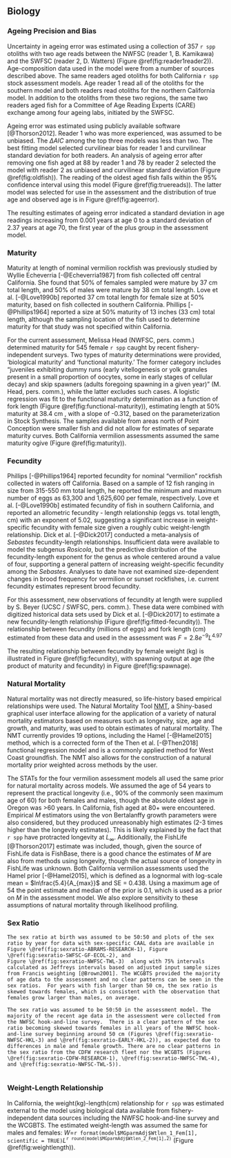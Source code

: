 ## Biology

<!--
### Age Structures
**External Fits to Growth**
Fits to the von Bertalanffy growth curve, 
$L_i = L_{\infty}e^{(-k[t-t_0])}$, where $L_i$ is the length (cm) at age $i$, $t$ is age in 
years, $k$ is rate of increase in growth, $t_0$ is the intercept, and $L_{\infty}$ 
is the asymptotic length, were explore by species and sex. 
-->

### Ageing Precision and Bias
Uncertainty in ageing error was estimated using a collection of 357 `r spp` 
otoliths with two age reads between the NWFSC (reader 1, B. Kamikawa) and the 
SWFSC (reader 2, D. Watters) (Figure \@ref(fig:reader1reader2)).
Age-composition data used in the model were from a number of sources described 
above. The same readers aged otoliths for both California `r spp` stock assessment models. 
Age reader 1 read all of the otoliths for the southern model and both readers read 
otoliths for the northern California model. In addition to the otoliths from these 
two regions, the same two readers aged fish for a Committee of Age Reading Experts 
(CARE) exchange among four ageing labs, initiated by the SWFSC.

Ageing error was estimated using publicly available software [@Thorson2012].
Reader 1 who was more 
experienced, was assumed to be unbiased. The $\Delta AIC$ among the top three models was less than two. The 
best fitting model selected curvilinear bias for reader 1 and curvilinear standard 
deviation for both readers. An analysis of ageing error after removing one fish aged at 88 by reader 1 and 78 by reader 2 selected the model with reader 2 as unbiased and curvilinear standard deviation (Figure \@ref(fig:oldfish)). The reading of the oldest aged fish falls within the 95% confidence interval using this model (Figure \@ref(fig:truereads)). 
The latter model was selected for use in the assessment and the distribution of 
true age and observed age is in Figure \@ref(fig:ageerror). 

The resulting estimates of ageing error indicated a standard deviation in age readings 
increasing from 0.001 years at age 0 to a standard deviation of 2.37 years at age 70, 
the first year of the plus group in the assessment model.



### Maturity
Maturity at length of nominal vermilion rockfish was previously studied by Wyllie Echeverria [-@Echeverria1987] from fish collected off central California. She found that 50% of females sampled were mature by 37 cm total length, and 50% of males were mature by 38 cm total length. Love et al. [-@Love1990b] reported 37 cm total length for female size at 50% maturity, based on fish collected in southern California. Phillips [-@Phillips1964] reported a size at 50% maturity of 13 inches (33 cm) total length, although the sampling location of the fish used to determine maturity for that study was not specified within California.


For the current assessment, Melissa Head (NWFSC, pers. comm.) determined maturity 
for 545 female `r spp` caught by recent fishery-independent surveys. Two types 
of maturity determinations were provided, ‘biological maturity’ and ‘functional 
maturity.’ The former category includes “juveniles exhibiting dummy runs (early 
vitellogenesis or yolk granules present in a small proportion of oocytes, some 
in early stages of cellular decay) and skip spawners (adults foregoing spawning 
in a given year)” (M. Head, pers. comm.), while the latter excludes such cases. 
A logistic regression was fit to the functional maturity determination as a 
function of fork length (Figure \@ref(fig:functional-maturity)), estimating 
length at 50% maturity at 38.4 cm , with a slope of -0.312, 
based on the parameterization in Stock Synthesis.  The samples available from 
areas north of Point Conception were smaller fish and did not allow for estimates 
of separate maturity curves.  Both California vermilion assessments assumed the 
same maturity 
ogive (Figure \@ref(fig:maturity)). 



### Fecundity
Phillips [-@Phillips1964] reported fecundity for nominal “vermilion” rockfish collected in waters off California. Based on a sample of 12 fish ranging in size from 315-550 mm total length, he reported the minimum and maximum number of eggs as 63,300 and 1,625,600 per female, respectively. Love et al. [-@Love1990b] estimated fecundity of fish in southern California, and reported an allometric fecundity - length relationship (eggs vs. total length, cm) with an exponent of 5.02, suggesting a significant increase in weight-specific fecundity with female size given a roughly cubic weight-length relationship. Dick et al. [-@Dick2017] conducted a meta-analysis of *Sebastes* fecundity-length relationships. Insufficient data were available to model the subgenus *Rosicola*, but the predictive distribution of the fecundity-length exponent for the genus as whole centered around a value of four, supporting a general pattern of increasing weight-specific fecundity among the *Sebastes*. Analyses to date have not examined size-dependent changes in brood frequency for vermilion or sunset rockfishes, i.e. current fecundity estimates represent brood fecundity.

For this assessment, new observations of fecundity at length were supplied by S. Beyer (UCSC / SWFSC, pers. comm.). These data were combined with digitized historical data sets used by Dick et al. [-@Dick2017] to estimate a new fecundity-length relationship (Figure \@ref(fig:fitted-fecundity)). The relationship between fecundity (millions of eggs) and fork length (cm) estimated from these data and used in the assessment was
 $F = 2.8e^{-9}L^{4.97}$

The resulting relationship between fecundity by female weight (kg) is illustrated in Figure \@ref(fig:fecundity), with spawning output at age (the product of maturity and fecundity) in Figure \@ref(fig:spawnage).




### Natural Mortality

Natural mortality was not directly measured, so life-history based empirical 
relationships were used. The Natural Mortality Tool 
[NMT](https://github.com/shcaba/Natural-Mortality-Tool), a Shiny-based 
graphical user interface allowing for the application of a variety of natural 
mortality estimators based on measures such as longevity, size, age and growth, 
and maturity, was used to obtain estimates of natural mortality. The NMT currently 
provides 19 options, including the Hamel [-@Hamel2015] method, which is a corrected 
form of the Then et al. [-@Then2018] functional regression model and is a commonly 
applied method for West Coast groundfish. The NMT also allows for the construction 
of a natural mortality prior weighted across methods by the user. 

The STATs for the four vermilion assessment models all used the same prior for 
natural mortality across models. We assumed the age of 54 years to represent the practical 
longevity (i.e., 90% of 
the commonly seen maximum age of 60) for both females and males, though the absolute 
oldest age in Oregon was >60 years. In California, fish aged at 80+ were encountered. 
Empirical $M$ estimators using the von Bertalanffy growth parameters were also considered, but they produced unreasonably high estimates (2-3 times higher than the longevity estimates). This is likely explained by the fact that `r spp` have protracted longevity at $L_{\infty}$. Additionally, the FishLife [@Thorson2017] estimate was included, though, given 
the source of FishLife data is FishBase, there is a good chance the estimates of 
$M$ are also from methods using longevity, though the actual source of longevity 
in FishLife was unknown. 
Both California vermilion assessments used the Hamel prior [-@Hamel2015], which 
is defined as a lognormal with log-scale mean = $ln\frac{5.4}{A_{max}}$  and SE = 0.438.
Using a maximum age of 54 the point estimate and median of the prior is 0.1, which 
is used as a prior on $M$ in the assessment model. We also explore sensitivity to 
these assumptions of natural mortality through likelihood profiling.


### Sex Ratio

```asis
The sex ratio at birth was assumed to be 50:50 and plots of the sex ratio by year for data with sex-specific CAAL data are available in Figure \@ref(fig:sexratio-ABRAMS-RESEARCH-1), Figure \@ref(fig:sexratio-SWFSC-GF-ECOL-2), and 
Figure \@ref(fig:sexratio-NWFSC-TWL-3)  along with 75% intervals calculated as Jeffreys intervals based on adjusted input sample sizes from Francis weighting [@Brown2001]. The WCGBTS provided the majority of age data to the assessment and no clear patterns can be seen in the sex ratios.  For years with fish larger than 50 cm, the sex ratio is skewed towards females, which is consistent with the observation that females grow larger than males, on average.

```


```asis
The sex ratio was assumed to be 50:50 in the assessment model. The majority of the recent age data in the assessment were collected from the NWFSC hook-and-line survey.  There is a clear pattern of the sex ratio becoming skewed towards females in all years of the NWFSC hook-and-line survey beginning around 50 cm (Figures \@ref(fig:sexratio-NWFSC-HKL-3) and \@ref(fig:sexratio-EARLY-HKL-2)), as expected due to differences in male and female growth. There are no clear patterns in the sex ratio from the CDFW research fleet nor the WCGBTS (Figures \@ref(fig:sexratio-CDFW-RESEARCH-1), \@ref(fig:sexratio-NWFSC-TWL-4), and \@ref(fig:sexratio-NWFSC-TWL-5)). 


```




### Weight-Length Relationship
In California, the weight(kg)-length(cm) relationship for `r spp` was estimated external to the 
model using biological data available from fishery-independent 
data sources including the NWFSC hook-and-line survey and the WCGBTS. The estimated 
weight-length was assumed the same for males and females: 
$W$=`r format(model$MGparmAdj$Wtlen_1_Fem[1], scientific = TRUE)`$L$^`r round(model$MGparmAdj$Wtlen_2_Fem[1],2)`^ 
(Figure \@ref(fig:weightlength)). 


